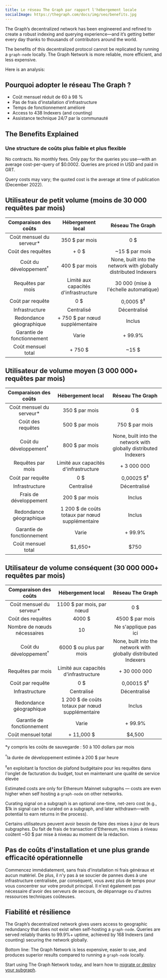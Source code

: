 ```yaml
---
title: Le réseau The Graph par rapport l'hébergement locale
socialImage: https://thegraph.com/docs/img/seo/benefits.jpg
---
```


The Graph’s decentralized network has been engineered and refined to create a robust indexing and querying experience—and it’s getting better every day thanks to thousands of contributors around the world.

The benefits of this decentralized protocol cannot be replicated by running a `graph-node` locally. The Graph Network is more reliable, more efficient, and less expensive.

Here is an analysis:

## Pourquoi adopter le réseau The Graph ?

- Coût mensuel réduit de 60 à 98 %
- Pas de frais d'installation d'infrastructure
- Temps de fonctionnement amélioré
- Access to 438 Indexers (and counting)
- Assistance technique 24/7 par la communauté

## The Benefits Explained

### Une structure de coûts plus faible et plus flexible

No contracts. No monthly fees. Only pay for the queries you use—with an average cost-per-query of $0.0002. Queries are priced in USD and paid in GRT.

Query costs may vary; the quoted cost is the average at time of publication (December 2022).

## Utilisateur de petit volume (moins de 30 000 requêtes par mois)

| Comparaison des coûts | Hébergement local | Réseau The Graph |
| :-: | :-: | :-: |
| Coût mensuel du serveur\* | 350 $ par mois | 0 $ |
| Coût des requêtes | + 0 $ | ~15 $ par mois |
| Coût du développement<sup>†</sup> | 400 $ par mois | None, built into the network with globally distributed Indexers |
| Requêtes par mois | Limité aux capacités d'infrastructure | 30 000 (mise à l'échelle automatique) |
| Coût par requête | 0 $ | 0,0005 $<sup>‡</sup> |
| Infrastructure | Centralisé | Décentralisé |
| Redondance géographique | + 750 $ par nœud supplémentaire | Inclus |
| Garantie de fonctionnement | Varie | + 99.9% |
| Coût mensuel total | <span className="highlight-row" />+ 750 $ | ~15 $ |

## Utilisateur de volume moyen (3 000 000+ requêtes par mois)

| Comparaison des coûts | Hébergement local | Réseau The Graph |
| :-: | :-: | :-: |
| Coût mensuel du serveur\* | 350 $ par mois | 0 $ |
| Coût des requêtes | 500 $ par mois | 750 $ par mois |
| Coût du développement<sup>†</sup> | 800 $ par mois | None, built into the network with globally distributed Indexers |
| Requêtes par mois | Limité aux capacités d'infrastructure | + 3 000 000 |
| Coût par requête | 0 $ | 0,00025 $<sup>‡</sup> |
| Infrastructure | Centralisé | Décentralisé |
| Frais de développement | 200 $ par mois | Inclus |
| Redondance géographique | 1 200 $ de coûts totaux par nœud supplémentaire | Inclus |
| Garantie de fonctionnement | Varie | + 99.9% |
| Coût mensuel total | <span className="highlight-row" /> $1,650+ | $750 |

## Utilisateur de volume conséquent (30 000 000+ requêtes par mois)

| Comparaison des coûts | Hébergement local | Réseau The Graph |
| :-: | :-: | :-: |
| Coût mensuel du serveur\* | 1100 $ par mois, par nœud | 0 $ |
| Coût des requêtes | 4000 $ | 4500 $ par mois |
| Nombre de nœuds nécessaires | 10 | Ne s'applique pas ici |
| Coût du développement<sup>†</sup> | 6000 $ ou plus par mois | None, built into the network with globally distributed Indexers |
| Requêtes par mois | Limité aux capacités d'infrastructure | + 30 000 000 |
| Coût par requête | 0 $ | 0,00015 $<sup>‡</sup> |
| Infrastructure | Centralisé | Décentralisé |
| Redondance géographique | 1 200 $ de coûts totaux par nœud supplémentaire | Inclus |
| Garantie de fonctionnement | Varie | + 99.9% |
| Coût mensuel total | <span className="highlight-row" /> + 11,000 $ | $4,500 |

\*y compris les coûts de sauvegarde : 50 à 100 dollars par mois

<sup>†</sup>la durée de développement estimée à 200 $ par heure

<sup>‡</sup>en exploitant la fonction de plafond budgétaire pour les requêtes dans l'onglet de facturation du budget,
tout en maintenant une qualité de service élevée

Estimated costs are only for Ethereum Mainnet subgraphs — costs are even higher when self hosting a `graph-node` on other networks.

Curating signal on a subgraph is an optional one-time, net-zero cost (e.g., $1k in signal can be curated on a subgraph, and later withdrawn—with potential to earn returns in the process).

Certains utilisateurs peuvent avoir besoin de faire des mises à jour de leurs subgraphes. Du fait de frais de transaction d'Ethereum, les mises à niveau coûtent ~50 $ par mise à niveau au moment de la rédaction.

## Pas de coûts d'installation et une plus grande efficacité opérationnelle

Commencez immédiatement, sans frais d'installation ni frais généraux et aucun matériel. De plus, il n'y pas à se soucier de pannes dues à une infrastructure centralisée, par conséquent, vous avez plus de temps pour vous concentrer sur votre produit principal. Il n'est également pas nécessaire d'avoir des serveurs de secours, de dépannage ou d'autres ressources techniques coûteuses.

## Fiabilité et résilience

The Graph’s decentralized network gives users access to geographic redundancy that does not exist when self-hosting a `graph-node`. Queries are served reliably thanks to 99.9%+ uptime, achieved by 168 Indexers (and counting) securing the network globally.

Bottom line: The Graph Network is less expensive, easier to use, and produces superior results compared to running a `graph-node` locally.

Start using The Graph Network today, and learn how to [migrate or deploy your subgraph](https://thegraph.com/blog/how-to-migrate-ethereum-subgraph).
